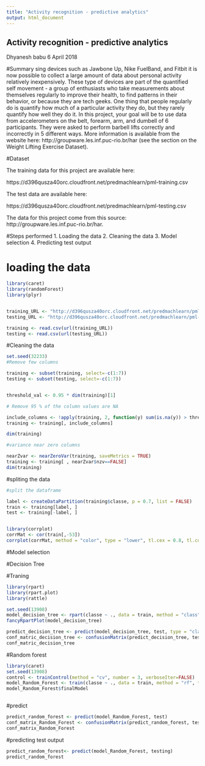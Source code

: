 ---
title: "Activity recognition - predictive analytics"
output: html_document
---

## Activity recognition - predictive analytics
 Dhyanesh babu
  6 April 2018

#Summary
sing devices such as Jawbone Up, Nike FuelBand, and Fitbit it is now possible to collect a large amount of data about personal activity relatively inexpensively. These type of devices are part of the quantified self movement - a group of enthusiasts who take measurements about themselves regularly to improve their health, to find patterns in their behavior, or because they are tech geeks. One thing that people regularly do is quantify how much of a particular activity they do, but they rarely quantify how well they do it. In this project, your goal will be to use data from accelerometers on the belt, forearm, arm, and dumbell of 6 participants. They were asked to perform barbell lifts correctly and incorrectly in 5 different ways. More information is available from the website here: http://groupware.les.inf.puc-rio.br/har (see the section on the Weight Lifting Exercise Dataset). 

#Dataset

The training data for this project are available here:

https://d396qusza40orc.cloudfront.net/predmachlearn/pml-training.csv

The test data are available here:

https://d396qusza40orc.cloudfront.net/predmachlearn/pml-testing.csv

The data for this project come from this source: http://groupware.les.inf.puc-rio.br/har.


#Steps performed
1. Loading the data
2. Cleaning the data
3. Model selection
4. Predicting test output

# loading the data

```{r}
library(caret)
library(randomForest)
library(plyr)


training_URL <- "http://d396qusza40orc.cloudfront.net/predmachlearn/pml-training.csv"
testing_URL <- "http://d396qusza40orc.cloudfront.net/predmachlearn/pml-testing.csv"

training <- read.csv(url(training_URL))
testing <- read.csv(url(testing_URL))


```



#Cleaning the data 

```{r}
set.seed(32233)
#Remove few columns

training <- subset(training, select=-c(1:7))
testing <- subset(testing, select=-c(1:7))


threshold_val <- 0.95 * dim(training)[1]

# Remove 95 % of the column values are NA

include_columns <- !apply(training, 2, function(y) sum(is.na(y)) > threshold_val || sum(y=="") > threshold_val)
training <- training[, include_columns]

dim(training)

#variance near zero columns

nearZvar <- nearZeroVar(training, saveMetrics = TRUE)
training <- training[ , nearZvar$nzv==FALSE] 
dim(training)

```

#spliting the data

```{r}

#split the dataframe

label <- createDataPartition(training$classe, p = 0.7, list = FALSE)
train <- training[label, ]
test <- training[-label, ]


library(corrplot)
corrMat <- cor(train[,-53])
corrplot(corrMat, method = "color", type = "lower", tl.cex = 0.8, tl.col = rgb(0,0,0))

```

#Model selection

#Decision Tree

#Traning

```{r}

library(rpart)
library(rpart.plot)
library(rattle)

set.seed(13908)
model_decision_tree <- rpart(classe ~ ., data = train, method = "class")
fancyRpartPlot(model_decision_tree)

```

```{r}
predict_decision_tree <- predict(model_decision_tree, test, type = "class")
conf_matric_decision_tree <- confusionMatrix(predict_decision_tree, test$classe)
conf_matric_decision_tree
```

#Random forest

```{r}
library(caret)
set.seed(13908)
control <- trainControl(method = "cv", number = 3, verboseIter=FALSE)
model_Random_Forest <- train(classe ~ ., data = train, method = "rf", trControl = control)
model_Random_Forest$finalModel



```

#predict
```{r}

predict_random_forest <- predict(model_Random_Forest, test)
conf_matrix_Random_Forest <- confusionMatrix(predict_random_forest, test$classe)
conf_matrix_Random_Forest
```

#predicting test output

```{r}

predict_random_forest<- predict(model_Random_Forest, testing)
predict_random_forest
```
